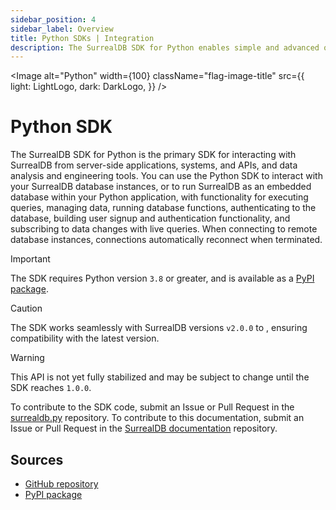 ```yaml
---
sidebar_position: 4
sidebar_label: Overview
title: Python SDKs | Integration
description: The SurrealDB SDK for Python enables simple and advanced querying of a remote or embedded database.
---
```



<Image
    alt="Python"
    width={100}
    className="flag-image-title"
    src={{
        light: LightLogo,
        dark: DarkLogo,
    }}
/>

# Python SDK

The SurrealDB SDK for Python is the primary SDK for interacting with SurrealDB from server-side applications, systems, and APIs, and data analysis and engineering tools. You can use the Python SDK to interact with your SurrealDB database instances, or to run SurrealDB as an embedded database within your Python application, with functionality for executing queries, managing data, running database functions, authenticating to the database, building user signup and authentication functionality, and subscribing to data changes with live queries. When connecting to remote database instances, connections automatically reconnect when terminated.

> [!IMPORTANT]
> The SDK requires Python version `3.8` or greater, and is available as a [PyPI package](https://pypi.org/project/surrealdb/).

> [!CAUTION]
> The SDK works seamlessly with SurrealDB versions `v2.0.0` to <Version />, ensuring compatibility with the latest version.

> [!WARNING]
> This API is not yet fully stabilized and may be subject to change until the SDK reaches `1.0.0`.

To contribute to the SDK code, submit an Issue or Pull Request in the [surrealdb.py](https://github.com/surrealdb/surrealdb.py) repository. To contribute to this documentation, submit an Issue or Pull Request in the [SurrealDB documentation](https://github.com/surrealdb/docs.surrealdb.com) repository.

## Sources

- [GitHub repository](https://github.com/surrealdb/surrealdb.py)
- [PyPI package](https://pypi.org/project/surrealdb/)
